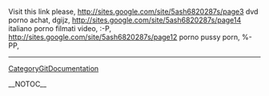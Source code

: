 Visit this link please, http://sites.google.com/site/5ash6820287s/page3 dvd porno achat,  dgijz, http://sites.google.com/site/5ash6820287s/page14 italiano porno filmati video,  :-P, http://sites.google.com/site/5ash6820287s/page12 porno pussy porn,  %-PP,
----
[[CategoryGitDocumentation]]

__NOTOC__